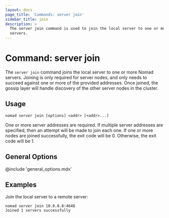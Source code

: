 ```yaml
---
layout: docs
page_title: 'Commands: server join'
sidebar_title: join
description: >
  The server join command is used to join the local server to one or more Nomad
  servers.
---
```


# Command: server join

The `server join` command joins the local server to one or more Nomad servers.
Joining is only required for server nodes, and only needs to succeed against
one or more of the provided addresses. Once joined, the gossip layer will
handle discovery of the other server nodes in the cluster.

## Usage

```plaintext
nomad server join [options] <addr> [<addr>...]
```

One or more server addresses are required. If multiple server addresses are
specified, then an attempt will be made to join each one. If one or more nodes
are joined successfully, the exit code will be 0. Otherwise, the exit code will
be 1.

## General Options

@include 'general_options.mdx'

## Examples

Join the local server to a remote server:

```shell-session
nomad server join 10.0.0.8:4648
Joined 1 servers successfully
```

